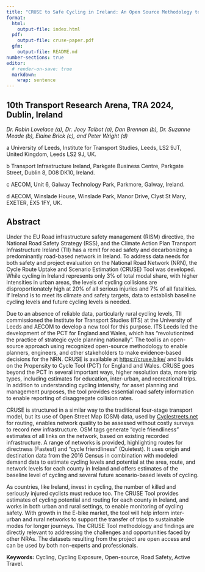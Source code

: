 ```yaml
---
title: "CRUSE to Safe Cycling in Ireland: An Open Source Methodology to Support Active Travel"
format: 
  html:
    output-file: index.html
  pdf:
    output-file: cruse-paper.pdf 
  gfm:
    output-file: README.md
number-sections: true
editor: 
  # render-on-save: true
  markdown: 
    wrap: sentence
---
```


## 10th Transport Research Arena, TRA 2024, Dublin, Ireland {-}

*Dr. Robin Lovelace (a), Dr. Joey Talbot (a), Dan Brennan (b), Dr. Suzanne Meade (b), Elaine Brick (c), and Peter Wright (d)*

a University of Leeds, Institute for Transport Studies, Leeds, LS2 9JT, United Kingdom, Leeds LS2 9J, UK.

b Transport Infrastructure Ireland, Parkgate Business Centre, Parkgate Street, Dublin 8, D08 DK10, Ireland.

c AECOM, Unit 6, Galway Technology Park, Parkmore, Galway, Ireland.

d AECOM, Winslade House, Winslade Park, Manor Drive, Clyst St Mary, EXETER, EX5 1FY, UK.

## Abstract {-}

Under the EU Road infrastructure safety management (RISM) directive, the National Road Safety Strategy (RSS), and the Climate Action Plan Transport Infrastructure Ireland (TII) has a remit for road safety and decarbonizing a predominantly road-based network in Ireland.
To address data needs for both safety and project evaluation on the National Road Network (NRN), the Cycle Route Uptake and Scenario Estimation (CRUSE) Tool was developed.
While cycling in Ireland represents only 3% of total modal share, with higher intensities in urban areas, the levels of cycling collisions are disproportionately high at 20% of all serious injuries and 7% of all fatalities.
If Ireland is to meet its climate and safety targets, data to establish baseline cycling levels and future cycling levels is needed.

Due to an absence of reliable data, particularly rural cycling levels, TII commissioned the Institute for Transport Studies (ITS) at the University of Leeds and AECOM to develop a new tool for this purpose.
ITS Leeds led the development of the PCT for England and Wales, which has "revolutionized the practice of strategic cycle planning nationally".
The tool is an open-source approach using recognized open-source methodology to enable planners, engineers, and other stakeholders to make evidence-based decisions for the NRN.
CRUSE is available at <https://cruse.bike/> and builds on the Propensity to Cycle Tool (PCT) for England and Wales.
CRUSE goes beyond the PCT in several important ways, higher resolution data, more trip types, including estimates for education, inter-urban, and recreational trips.
In addition to understanding cycling intensity, for asset planning and management purposes, the tool provides essential road safety information to enable reporting of disaggregate collision rates.

CRUSE is structured in a similar way to the traditional four-stage transport model, but its use of Open Street Map (OSM) data, used by [Cyclestreets.net](https://www.cyclestreets.net/) for routing, enables network quality to be assessed without costly surveys to record new infrastructure.
OSM tags generate "cycle friendliness" estimates of all links on the network, based on existing recorded infrastructure.
A range of networks is provided, highlighting routes for directness (Fastest) and "cycle friendliness" (Quietest).
It uses origin and destination data from the 2016 Census in combination with modeled demand data to estimate cycling levels and potential at the area, route, and network levels for each county in Ireland and offers estimates of the baseline level of cycling and several future scenario-based levels of cycling.

As countries, like Ireland, invest in cycling, the number of killed and seriously injured cyclists must reduce too.
The CRUSE Tool provides estimates of cycling potential and routing for each county in Ireland, and works in both urban and rural settings, to enable monitoring of cycling safety.
With growth in the E-bike market, the tool will help inform inter-urban and rural networks to support the transfer of trips to sustainable modes for longer journeys.
The CRUSE Tool methodology and findings are directly relevant to addressing the challenges and opportunities faced by other NRAs.
The datasets resulting from the project are open access and can be used by both non-experts and professionals.

**Keywords:** Cycling, Cycling Exposure, Open-source, Road Safety, Active Travel.